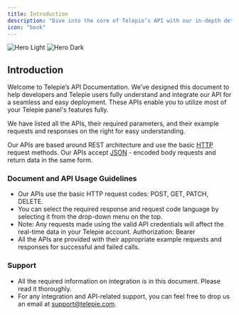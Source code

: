 ```yaml
---
title: Introduction
description: "Dive into the core of Telepie’s API with our in-depth detailed documentation."
icon: "book"
---
```


<img
  className="block dark:hidden"
  src="/images/welcome-card.png"
  alt="Hero Light"
/>
<img
  className="hidden dark:block"
  src="/images/welcome-card.png"
  alt="Hero Dark"
/>

## Introduction

Welcome to Telepie’s API Documentation. We’ve designed this document to help developers and Telepie users fully understand and integrate our API for a seamless and easy deployment. These APIs enable you to utilize most of your Telepie panel's features fully.

We have listed all the APIs, their required parameters, and their example requests and responses on the right for easy understanding.

Our APIs are based around REST architecture and use the basic [HTTP](https://www.tutorialspoint.com/http/http_status_codes) request methods. Our APIs accept [JSON](https://www.w3schools.com/whatis/whatis_json.asp) - encoded body requests and return data in the same form.

### Document and API Usage Guidelines

- Our APIs use the basic HTTP request codes: POST, GET, PATCH, DELETE.
- You can select the required response and request code language by selecting it from the drop-down menu on the top.
- Note: Any requests made using the valid API credentials will affect the real-time data in your Telepie account.
  Authorization: Bearer
- All the APIs are provided with their appropriate example requests and responses for successful and failed calls.

### Support

- All the required information on integration is in this document. Please read it thoroughly.
- For any integration and API-related support, you can feel free to drop us an email at support@telepie.com.
